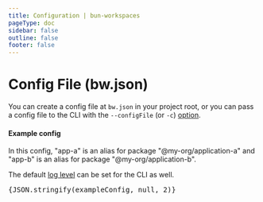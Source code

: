 ```yaml
---
title: Configuration | bun-workspaces
pageType: doc
sidebar: false
outline: false
footer: false
---
```



# Config File (bw.json)

You can create a config file at `bw.json` in your project root,
or you can pass a config file to the CLI with the `--configFile` (or `-c`) [option](/cli#global-option-configFile).

#### Example config

In this config, "app-a" is an alias for package "@my-org/application-a"
and "app-b" is an alias for package "@my-org/application-b".

The default
[log level](/cli#global-option-logLevel) can be set for the CLI as well.

<div className="code-block">
  <pre>{JSON.stringify(exampleConfig, null, 2)}</pre>
</div>
